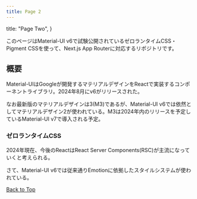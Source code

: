 ```yaml
---
title: Page 2
---
```


  title: "Page Two",
}

このページはMaterial-UI v6で試験公開されているゼロランタイムCSS・Pigment CSSを使って、Next.js App Routerに対応するリポジトリです。

## 概要

Material-UIはGoogleが開発するマテリアルデザインをReactで実装するコンポーネントライブラリ。2024年8月にv6がリリースされた。

なお最新版のマテリアルデザインは3(M3)であるが、Material-UI v6では依然としてマテリアルデザイン2が使われている。M3は2024年内のリリースを予定しているMaterial-UI v7で導入される予定。

### ゼロランタイムCSS

2024年現在、今後のReactはReact Server Components(RSC)が主流になっていくと考えられる。

さて、Material-UI v6では従来通りEmotionに依拠したスタイルシステムが使われている。

[Back to Top](/)
